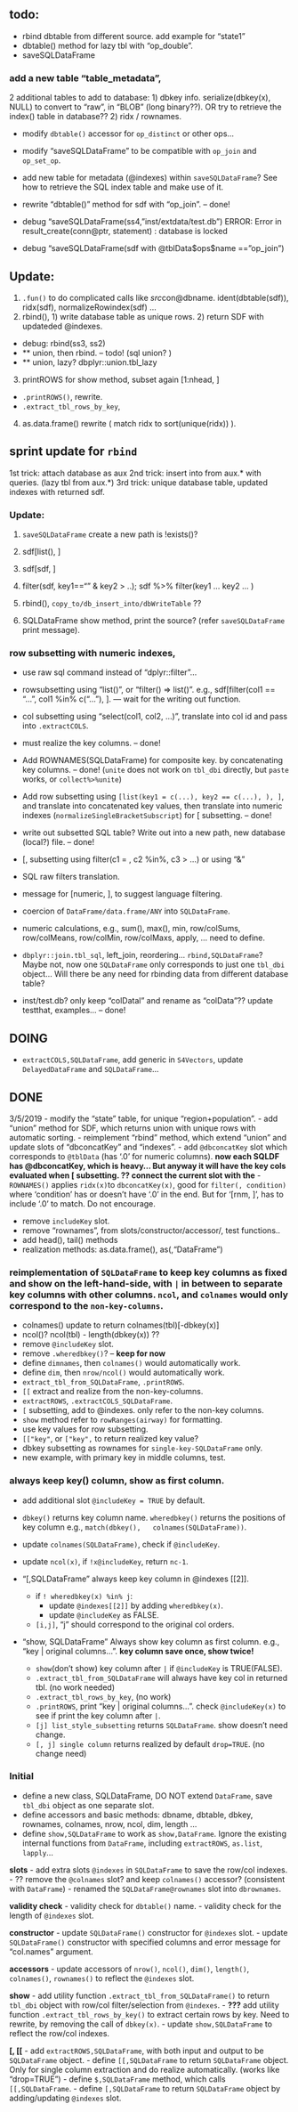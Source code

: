 ## todo: 
- rbind dbtable from different source. 
  add example for "state1"
- dbtable() method for lazy tbl with "op_double". 
- saveSQLDataFrame 

### add a new table "table_metadata", 
2 additional tables to add to database: 
1) dbkey info. serialize(dbkey(x), NULL) to convert to "raw", in "BLOB" (long binary??).  OR try to retrieve the index() table in database??
2) ridx / rownames. 

- modify `dbtable()` accessor for `op_distinct` or other ops...
- modify "saveSQLDataFrame" to be compatible with `op_join` and `op_set_op`. 
- add new table for metadata (@indexes) within `saveSQLDataFrame`? See
  how to retrieve the SQL index table and make use of it. 

- rewrite "dbtable()" method for sdf with "op_join".   -- done!
- debug "saveSQLDataFrame(ss4, "inst/extdata/test.db") 
  ERROR: Error in result_create(conn@ptr, statement) : database is locked
- debug "saveSQLDataFrame(sdf with @tblData$ops$name == "op_join")


## Update: 
1. `.fun()` to do complicated calls like $src$con@dbname.
   ident(dbtable(sdf)), ridx(sdf), normalizeRowindex(sdf) ...
2. rbind(), 1) write database table as unique rows. 2) return SDF with updateded @indexes.
  - debug: rbind(ss3, ss2) 
  - ** union, then rbind.  -- todo! (sql union? )
  - ** union, lazy? dbplyr::union.tbl_lazy
  
3. printROWS for show method, subset again [1:nhead, ]
  - `.printROWS()`, rewrite.
  - `.extract_tbl_rows_by_key`,
4. as.data.frame() rewrite ( match ridx to sort(unique(ridx)) ).

## sprint update for `rbind`
1st trick: attach database as aux
2nd trick: insert into from aux.* with queries. (lazy tbl from aux.*)
3rd trick: unique database table, updated indexes with returned sdf. 

### Update: 
1. `saveSQLDataFrame` create a new path is !exists()? 

1. sdf[list(), ]
2. sdf[sdf, ]
3. filter(sdf, key1=="" & key2 > ..); sdf %>% filter(key1 ... key2 ... )
4. rbind(), `copy_to/db_insert_into/dbWriteTable` ?? 
5. SQLDataFrame show method, print the source? (refer `saveSQLDataFrame` print message). 

### row subsetting with numeric indexes, 
- use raw sql command instead of "dplyr::filter"...
- rowsubsetting using "list()", or "filter() => list()". e.g.,
  sdf[filter(col1 == "...", col1 %in% c("..."), ]. --- wait for the writing out function.  
- col subsetting using "select(col1, col2, ...)", translate into col id and pass into `.extractCOLS`. 

- must realize the key columns. -- done!

- Add ROWNAMES(SQLDataFrame) for composite key. by concatenating key columns.   -- done!
  (`unite` does not work on `tbl_dbi` directly, but `paste` works, or `collect%>%unite`)

- Add row subsetting using `[list(key1 = c(...), key2 == c(...), ), ]`, and
 translate into concatenated key values, then translate into numeric
 indexes (`normalizeSingleBracketSubscript`) for [ subsetting.  -- done! 
 

- write out subsetted SQL table? Write out into a new path, new
  database (local?) file.  -- done!

- [, subsetting using filter(c1 = , c2 %in%, c3 > ...) or using "&"
- SQL raw filters translation. 
- message for [numeric, ], to suggest language filtering. 

- coercion of `DataFrame/data.frame/ANY` into `SQLDataFrame`. 

- numeric calculations, e.g., sum(), max(), min, row/colSums,
  row/colMeans, row/colMin, row/colMaxs, apply, ... need to define.

- `dbplyr::join.tbl_sql`, left_join,
  reordering... `rbind,SQLDataFrame`? Maybe not, now one
  `SQLDataFrame` only corresponds to just one `tbl_dbi` object... Will
  there be any need for rbinding data from different database table?

- inst/test.db? only keep "colDatal" and rename as "colData"?? update
  testthat, examples...  -- done!

## DOING
- `extractCOLS,SQLDataFrame`, add generic in `S4Vectors`, update
  `DelayedDataFrame` and `SQLDataFrame`...

## DONE

3/5/2019
- modify the "state" table, for unique "region+population". 
- add "union" method for SDF, which returns union with unique rows with automatic sorting.
- reimplement "rbind" method, which extend "union" and update slots of "dbconcatKey" and "indexes".
- add `@dbconcatKey` slot which corresponds to `@tblData` (has '.0' for numeric columns).
**now each SQLDF has @dbconcatKey, which is heavy... But anyway it will have the key cols evaluated when [ subsetting. ?? connect the current slot with the** 
- `ROWNAMES()` applies `ridx(x)`to `dbconcatKey(x)`, good for `filter(, condition)` where 'condition' has or doesn't have '.0' in the end. But for '[rnm, ]', has to include '.0' to match. Do not encourage.

- remove `includeKey` slot. 
- remove "rownames", from slots/constructor/accessor/, test functions..
- add head(), tail() methods
- realization methods: as.data.frame(), as(,"DataFrame")

### reimplementation of `SQLDataFrame` to keep key columns as fixed and show on the left-hand-side, with `|` in between to separate key columns with other columns. `ncol`, and `colnames` would only correspond to the `non-key-columns`.

- colnames() update to return colnames(tbl)[-dbkey(x)]
- ncol()? ncol(tbl) - length(dbkey(x)) ??
- remove `@includeKey` slot. 
- remove `.wheredbkey()`?   -- **keep for now** 
- define `dimnames`, then `colnames()` would automatically work.
- define `dim`, then `nrow/ncol()` would automatically work. 
- `extract_tbl_from_SQLDataFrame`, `.printROWS`. 
- `[[` extract and realize from the non-key-columns.
- `extractROWS`, `.extractCOLS_SQLDataFrame`. 
- `[` subsetting, add to @indexes. only refer to the non-key columns.
- `show` method refer to `rowRanges(airway)` for formatting. 
- use key values for row subsetting. 
- `[["key"`, or `["key", ` to return realized key value? 
- dbkey subsetting as rownames for `single-key-SQLDataFrame` only.
- new example, with primary key in middle columns, test. 

### always keep key() column, show as first column. 
- add additional slot `@includeKey = TRUE` by default.
- `dbkey()` returns key column name. `wheredbkey()` returns the
  positions of key column e.g., `match(dbkey(),
  colnames(SQLDataFrame))`. 
- update `colnames(SQLDataFrame)`, check if `@includeKey`.
- update `ncol(x)`, if `!x@includeKey`, return `nc-1`. 

- "[,SQLDataFrame" always keep key column in @indexes[[2]]. 
  - if `! wheredbkey(x) %in% j`: 
	- update `@indexes[[2]]` by adding `wheredbkey(x)`.
	- update `@includeKey` as FALSE. 
  - `[i,j]`, "j" should correspond to the original col orders. 

- "show, SQLDataFrame" Always show key column as first column. e.g.,
  "key | original columns...". **key column save once, show twice!**
  - `show`(don't show) key column after `|` if `@includeKey` is
    TRUE(FALSE). 
  - `.extract_tbl_from_SQLDataFrame` will always have key col in
  returned tbl. (no work needed)
  - `.extract_tbl_rows_by_key`, (no work)
  - `.printROWS`, print "key | original columns... ". check
    `@includeKey(x)` to see if print the key column after `|`.
  - `[j] list_style_subsetting` returns `SQLDataFrame`. show doesn't
    need change.
  - `[, j] single column` returns realized by default
    `drop=TRUE`. (no change need)

### Initial 
- define a new class, SQLDataFrame, DO NOT extend `DataFrame`, save
  `tbl_dbi` object as one separate slot.
- define accessors and basic methods: dbname, dbtable, dbkey,
  rownames, colnames, nrow, ncol, dim, length ...
- define `show,SQLDataFrame` to work as `show,DataFrame`. Ignore the
  existing internal functions from `DataFrame`, including
  `extractROWS`, `as.list`, `lapply`...

**slots**
- add extra slots `@indexes` in `SQLDataFrame` to save the row/col
  indexes.
- ?? remove the `@colnames` slot? and keep `colnames()` accessor?
  (consistent with `DataFrame`)
- renamed the `SQLDataFrame@rownames` slot into `dbrownames`.

**validity check**
- validity check for `dbtable()` name. 
- validity check for the length of `@indexes` slot.

**constructor**
- update `SQLDataFrame()` constructor for `@indexes` slot.
- update `SQLDataFrame()` constructor with specified columns and error
  message for "col.names" argument.

**accessors**
- update accessors of `nrow()`, `ncol()`, `dim()`, `length()`,
  `colnames()`, `rownames()` to reflect the `@indexes` slot.

**show**
- add utility function `.extract_tbl_from_SQLDataFrame()` to return
  `tbl_dbi` object with row/col filter/selection from `@indexes`.
- **???** add utility function `.extract_tbl_rows_by_key()` to extract
  certain rows by key. Need to rewrite, by removing the call of
  `dbkey(x)`.
- update `show,SQLDataFrame` to reflect the row/col indexes.


**[, [[**
- add `extractROWS,SQLDataFrame`, with both input and output to be
  `SQLDataFrame` object.
- define `[[,SQLDataFrame` to return `SQLDataFrame` object. Only for
  single column extraction and do realize automatically. (works like
  "drop=TRUE")
- define `$,SQLDataFrame` method, which calls `[[,SQLDataFrame`. 
- define `[,SQLDataFrame` to return `SQLDataFrame` object by
  adding/updating `@indexes` slot.


